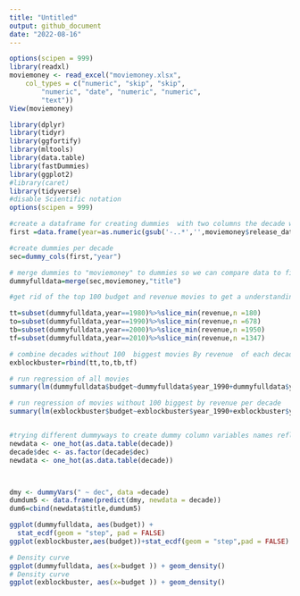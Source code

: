 ```yaml
---
title: "Untitled"
output: github_document
date: "2022-08-16"
---
```


```r
options(scipen = 999)
library(readxl)
moviemoney <- read_excel("moviemoney.xlsx", 
    col_types = c("numeric", "skip", "skip", 
        "numeric", "date", "numeric", "numeric", 
        "text"))
View(moviemoney)
```

```r
library(dplyr)
library(tidyr)
library(ggfortify)
library(mltools)
library(data.table)
library(fastDummies)
library(ggplot2)
#library(caret)
library(tidyverse)
#disable Scientific notation 
options(scipen = 999)
```



```r
#create a dataframe for creating dummies  with two columns the decade when the movie was made byand the title of the movie 
first =data.frame(year=as.numeric(gsub('-..*','',moviemoney$release_date ))%/%10 *10,title=moviemoney$title)%>%filter( year==2000|year==2010 |year==1990|year==1980)
```
```r
#create dummies per decade 
sec=dummy_cols(first,"year")
```

```r
# merge dummies to "moviemoney" to dummies so we can compare data to financial data 
dummyfulldata=merge(sec,moviemoney,"title")


```
```r
#get rid of the top 100 budget and revenue movies to get a understanding of the "block buster"effect where the biggest movies drive sells

tt=subset(dummyfulldata,year==1980)%>%slice_min(revenue,n =180)
to=subset(dummyfulldata,year==1990)%>%slice_min(revenue,n =678)
tb=subset(dummyfulldata,year==2000)%>%slice_min(revenue,n =1950)
tf=subset(dummyfulldata,year==2010)%>%slice_min(revenue,n =1347)

```
```r
# combine decades without 100  biggest movies By revenue  of each decade 
exblockbuster=rbind(tt,to,tb,tf)

```

```r
# run regression of all movies 
summary(lm(dummyfulldata$budget~dummyfulldata$year_1990+dummyfulldata$year_2000+dummyfulldata$year_2010))


```
```r
# run regression of movies without 100 biggest by revenue per decade 
summary(lm(exblockbuster$budget~exblockbuster$year_1990+exblockbuster$year_2000+exblockbuster$year_2010))
```

```r

```


```r
#trying different dummyways to create dummy column variables names reflect prior versions  
newdata <- one_hot(as.data.table(decade))
decade$dec <- as.factor(decade$dec)
newdata <- one_hot(as.data.table(decade))



dmy <- dummyVars(" ~ dec", data =decade)
dumdum5 <- data.frame(predict(dmy, newdata = decade))
dum6=cbind(newdata$title,dumdum5)
```



```r
ggplot(dummyfulldata, aes(budget)) +
  stat_ecdf(geom = "step", pad = FALSE)
ggplot(exblockbuster,aes(budget))+stat_ecdf(geom = "step",pad = FALSE)

# Density curve
ggplot(dummyfulldata, aes(x=budget )) + geom_density()
# Density curve
ggplot(exblockbuster, aes(x=budget )) + geom_density()

```

```r



```
